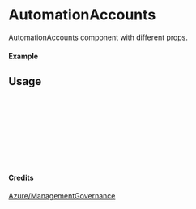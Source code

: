 
<Meta of={AutomationAccounts} title="Azure/ManagementGovernance/AutomationAccounts" />

# AutomationAccounts

AutomationAccounts component with different props.

#### Example

<Canvas of={AutomationAccounts.Primary} />

## Usage

```ts
import { AutomationAccounts } from "yadl-ui";

const Example = () => {
  return (
      <AutomationAccounts />
  );
};

export default Example;
```

#### Credits
[Azure/ManagementGovernance](https://learn.microsoft.com/en-us/azure/architecture/icons/)
